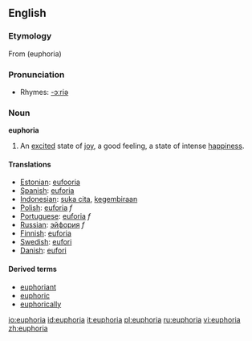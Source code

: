 == English ==
{{wikipedia}}
=== Etymology ===
From {{AGr.}} '''{{polytonic|[[εὐφορία]]}}''' (euphoria)

===Pronunciation===
*Rhymes: [[Rhymes:English:-ɔːriə|-ɔːriə]]

=== Noun ===
'''euphoria'''

# An [[excited]] state of [[joy]], a good feeling, a state of intense [[happiness]].

==== Translations ====
*[[Estonian]]: [[eufooria]]
*[[Spanish]]: [[euforia]]
*[[Indonesian]]: [[suka cita]], [[gembira|kegembiraan]]
*[[Polish]]: [[euforia]] ''f''
*[[Portuguese]]: [[euforia]] ''f''
*[[Russian]]: [[эйфория]] ''f''
*[[Finnish]]: [[euforia]]
*[[Swedish]]: [[eufori]]
*[[Danish]]: [[eufori]]

==== Derived terms ====
* [[euphoriant]]
* [[euphoric]]
* [[euphorically]]

[[io:euphoria]]
[[id:euphoria]]
[[it:euphoria]]
[[pl:euphoria]]
[[ru:euphoria]]
[[vi:euphoria]]
[[zh:euphoria]]